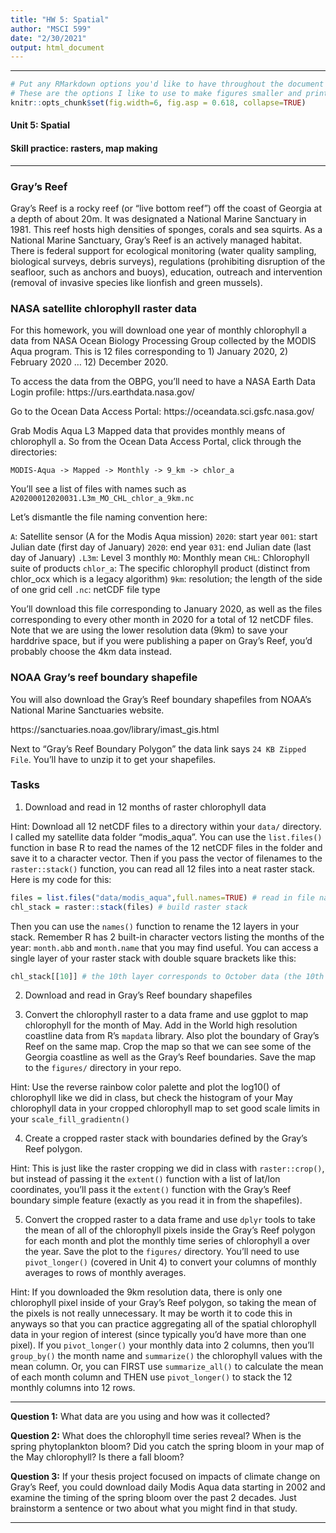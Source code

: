 ```yaml
---
title: "HW 5: Spatial"
author: "MSCI 599"
date: "2/30/2021"
output: html_document
---
```


***

```r
# Put any RMarkdown options you'd like to have throughout the document here
# These are the options I like to use to make figures smaller and print code output right below the command:
knitr::opts_chunk$set(fig.width=6, fig.asp = 0.618, collapse=TRUE) 
```

#### Unit 5: Spatial

#### Skill practice: rasters, map making

***

### Gray's Reef

Gray's Reef is a rocky reef (or "live bottom reef") off the coast of Georgia at a depth of about 20m. It was designated a National Marine Sanctuary in 1981. This reef hosts high densities of sponges, corals and sea squirts. As a National Marine Sanctuary, Gray's Reef is an actively managed habitat. There is federal support for ecological monitoring (water quality sampling, biological surveys, debris surveys), regulations (prohibiting disruption of the seafloor, such as anchors and buoys), education, outreach and intervention (removal of invasive species like lionfish and green mussels).

### NASA satellite chlorophyll raster data

For this homework, you will download one year of monthly chlorophyll a data from NASA Ocean Biology Processing Group collected by the MODIS Aqua program. This is 12 files corresponding to 1) January 2020, 2) February 2020 ... 12) December 2020. 

To access the data from the OBPG, you'll need to have a NASA Earth Data Login profile: 
https://urs.earthdata.nasa.gov/

Go to the Ocean Data Access Portal:
https://oceandata.sci.gsfc.nasa.gov/

Grab Modis Aqua L3 Mapped data that provides monthly means of chlorophyll a. So from the Ocean Data Access Portal, click through the directories: 

`MODIS-Aqua -> Mapped -> Monthly -> 9_km -> chlor_a`

You'll see a list of files with names such as `A20200012020031.L3m_MO_CHL_chlor_a_9km.nc`

Let's dismantle the file naming convention here: 

`A`: Satellite sensor (A for the Modis Aqua mission)
`2020`: start year
`001`: start Julian date (first day of January)
`2020`: end year
`031`: end Julian date (last day of January)
`.L3m`: Level 3 monthly 
`MO`: Monthly mean
`CHL`: Chlorophyll suite of products
`chlor_a`: The specific chlorophyll product (distinct from chlor_ocx which is a legacy algorithm)
`9km`: resolution; the length of the side of one grid cell
`.nc`: netCDF file type

You'll download this file corresponding to January 2020, as well as the files corresponding to every other month in 2020 for a total of 12 netCDF files. Note that we are using the lower resolution data (9km) to save your harddrive space, but if you were publishing a paper on Gray's Reef, you'd probably choose the 4km data instead.

### NOAA Gray's reef boundary shapefile

You will also download the Gray's Reef boundary shapefiles from NOAA's National Marine Sanctuaries website.

https://sanctuaries.noaa.gov/library/imast_gis.html

Next to "Gray's Reef Boundary Polygon" the data link says `24 KB Zipped File`. You'll have to unzip it to get your shapefiles.

### Tasks

1. Download and read in 12 months of raster chlorophyll data

Hint: Download all 12 netCDF files to a directory within your `data/` directory. I called my satellite data folder "modis_aqua". You can use the `list.files()` function in base R to read the names of the 12 netCDF files in the folder and save it to a character vector. Then if you pass the vector of filenames to the `raster::stack()` function, you can read all 12 files into a neat raster stack. Here is my code for this:

```r
files = list.files("data/modis_aqua",full.names=TRUE) # read in file names
chl_stack = raster::stack(files) # build raster stack
```

Then you can use the `names()` function to rename the 12 layers in your stack. Remember R has 2 built-in character vectors listing the months of the year: `month.abb` and `month.name` that you may find useful. You can access a single layer of your raster stack with double square brackets like this:

```r
chl_stack[[10]] # the 10th layer corresponds to October data (the 10th month)
```

2. Download and read in Gray's Reef boundary shapefiles

3. Convert the chlorophyll raster to a data frame and use ggplot to map chlorophyll for the month of May. Add in the World high resolution coastline data from R's `mapdata` library. Also plot the boundary of Gray's Reef on the same map. Crop the map so that we can see some of the Georgia coastline as well as the Gray's Reef boundaries. Save the map to the `figures/` directory in your repo.

Hint: Use the reverse rainbow color palette and plot the log10() of chlorophyll like we did in class, but check the histogram of your May chlorophyll data in your cropped chlorophyll map to set good scale limits in your `scale_fill_gradientn()`

4. Create a cropped raster stack with boundaries defined by the Gray's Reef polygon. 

Hint: This is just like the raster cropping we did in class with `raster::crop()`, but instead of passing it the `extent()` function with a list of lat/lon coordinates, you'll pass it the `extent()` function with the Gray's Reef boundary simple feature (exactly as you read it in from the shapefiles). 

5. Convert the cropped raster to a data frame and use `dplyr` tools to take the mean of all of the chlorophyll pixels inside the Gray's Reef polygon for each month and plot the monthly time series of chlorophyll a over the year. Save the plot to the `figures/` directory. You'll need to use `pivot_longer()` (covered in Unit 4) to convert your columns of monthly averages to rows of monthly averages.

Hint: If you downloaded the 9km resolution data, there is only one chlorophyll pixel inside of your Gray's Reef polygon, so taking the mean of the pixels is not really unnecessary. It may be worth it to code this in anyways so that you can practice aggregating all of the spatial chlorophyll data in your region of interest (since typically you'd have more than one pixel). If you `pivot_longer()` your monthly data into 2 columns, then you'll `group_by()` the month name and `summarize()` the chlorophyll values with the mean column. Or, you can FIRST use `summarize_all()` to calculate the mean of each month column and THEN use `pivot_longer()` to stack the 12 monthly columns into 12 rows.

***

**Question 1:** What data are you using and how was it collected?

**Question 2:** What does the chlorophyll time series reveal? When is the spring phytoplankton bloom? Did you catch the spring bloom in your map of the May chlorophyll? Is there a fall bloom?

**Question 3:** If your thesis project focused on impacts of climate change on Gray's Reef, you could download daily Modis Aqua data starting in 2002 and examine the timing of the spring bloom over the past 2 decades. Just brainstorm a sentence or two about what you might find in that study.

***
